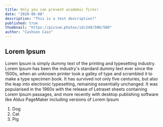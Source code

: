 ```yaml
---
title: Only you can prevent academic fires!
date: "2020-06-08"
description: "This is a test description!"
published: true
thumbnail: "https://picsum.photos/id/240/500/500"
author: "Cashion Cain"
---
```


## Lorem Ipsum

Lorem Ipsum is simply dummy text of the printing and typesetting industry. Lorem Ipsum has been the industry's standard dummy text ever since the 1500s, when an unknown printer took a galley of type and scrambled it to make a type specimen book. It has survived not only five centuries, but also the leap into electronic typesetting, remaining essentially unchanged. It was popularised in the 1960s with the release of Letraset sheets containing Lorem Ipsum passages, and more recently with desktop publishing software like Aldus PageMaker including versions of Lorem Ipsum

1. Dog
2. Cat
3. Pig

